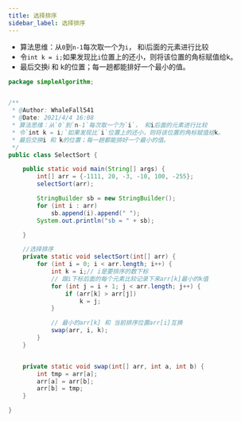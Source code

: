 ```yaml
---
title: 选择排序
sidebar_label: 选择排序
---
```


 * 算法思维：从`0`到`n-1`每次取一个为`i`， 和i后面的元素进行比较
 * 令`int k = i;`如果发现比`i`位置上的还小，则将该位置的角标赋值给k。
 * 最后交换i 和 k的位置；每一趟都能排好一个最小的值。

```java
package simpleAlgorithm;


/**
 * @Author: WhaleFall541
 * @Date: 2021/4/4 16:08
 * 算法思维：从`0`到`n-1`每次取一个为`i`， 和i后面的元素进行比较
 * 令`int k = i;`如果发现比`i`位置上的还小，则将该位置的角标赋值给k。
 * 最后交换i 和 k的位置；每一趟都能排好一个最小的值。
 */
public class SelectSort {

    public static void main(String[] args) {
        int[] arr = {-1111, 20, -3, -10, 100, -255};
        selectSort(arr);

        StringBuilder sb = new StringBuilder();
        for (int i : arr)
            sb.append(i).append(" ");
        System.out.println("sb = " + sb);

    }

    //选择排序
    private static void selectSort(int[] arr) {
        for (int i = 0; i < arr.length; i++) {
            int k = i;// i是要排序的数下标
            // 跟i下标后面的每个元素比较记录下来arr[k]最小的k值
            for (int j = i + 1; j < arr.length; j++) {
                if (arr[k] > arr[j])
                    k = j;
            }

            // 最小的arr[k] 和 当前排序位置arr[i]互换
            swap(arr, i, k);
        }
    }


    private static void swap(int[] arr, int a, int b) {
        int tmp = arr[a];
        arr[a] = arr[b];
        arr[b] = tmp;
    }

}
```
